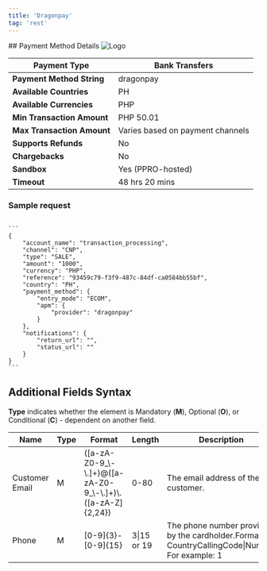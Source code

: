 ```yaml
---
title: 'Dragonpay'
tag: 'rest'
---
```

        
<div className="flex justify-between items-baseline">
    ## Payment Method Details
    <img alt="Logo" style={{maxWidth: "150px"}} src="/sites/default/files/2022-07/dragonpay-logo_0.png" />
</div>

| **Payment Type**           | Bank Transfers                   |
| -------------------------- | -------------------------------- |
| **Payment Method String**  | dragonpay                        |
| **Available Countries**    | PH                               |
| **Available Currencies**   | PHP                              |
| **Min Transaction Amount** | PHP 50.01                        |
| **Max Transaction Amount** | Varies based on payment channels |
| **Supports Refunds**       | No                               |
| **Chargebacks**            | No                               |
| **Sandbox**                | Yes (PPRO-hosted)                |
| **Timeout**                | 48 hrs 20 mins                   |

### Sample request

<Code title="JSON" language="json">
```
{
    "account_name": "transaction_processing",
    "channel": "CNP",
    "type": "SALE",
    "amount": "1000",
    "currency": "PHP",
    "reference": "93459c79-f3f9-487c-84df-ca0584bb55bf",
    "country": "PH",
    "payment_method": {
        "entry_mode": "ECOM",
        "apm": {
            "provider": "dragonpay"
        }
    },
    "notifications": {
        "return_url": "<Replace with your own endpoints>",
        "status_url": "<Replace with your own endpoints>"
    }
}
```
</Code>

## Additional Fields Syntax

**Type** indicates whether the element is Mandatory (**M**), Optional (**O**), or Conditional (**C**) - dependent on another field.

| Name           | Type | Format                                                                 | Length      | Description                                                                                             |
| -------------- | ---- | ---------------------------------------------------------------------- | ----------- | ------------------------------------------------------------------------------------------------------- |
| Customer Email | M    | (\[a-zA-Z0-9\_\\-\\.\]+)@(\[a-zA-Z0-9\_\\-\\.\]+)\\.(\[a-zA-Z\]{2,24}) | 0-80        | The email address of the customer.                                                                      |
| Phone          | M    | \[0-9\]{3}-\[0-9\]{15}                                                 | 3\|15 or 19 | The phone number provided by the cardholder.Format: CountryCallingCode\|Number For example: 1|123456789 |